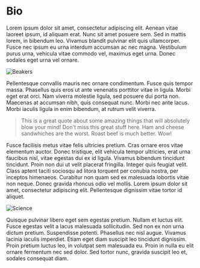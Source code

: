 
<SEO title="About Me" />

# Bio

Lorem ipsum dolor sit amet, consectetur adipiscing elit. Aenean vitae laoreet ipsum, id aliquam erat. Nunc sit amet posuere sem. Sed in mattis lorem, in bibendum leo. Vivamus blandit pulvinar elit quis ullamcorper. Fusce nec ipsum eu urna interdum accumsan ac nec magna. Vestibulum purus urna, vehicula vitae commodo vel, maximus eget urna. Donec sodales eget urna vel ornare.

![Beakers](../images/image1.jpg)

Pellentesque convallis mauris nec ornare condimentum. Fusce quis tempor massa. Phasellus quis eros ut ante venenatis porttitor vitae in ligula. Morbi eget erat orci. Nam viverra molestie ligula, sed posuere dui porta non. Maecenas at accumsan nibh, quis consequat nunc. Morbi nec ante lacus. Morbi iaculis ligula in enim bibendum, at rutrum velit viverra.

> This is a great quote about some amazing things that will absolutely blow your mind! Don't miss this great stuff here. Ham and cheese sandwhiches are the worst. Roast beef is much better. Wow!

Fusce facilisis metus vitae felis ultricies pretium. Cras ornare eros vitae elementum auctor. Donec tristique, elit vehicula tempor ultricies, erat urna faucibus nisl, vitae egestas dui ex id ligula. Vivamus bibendum tincidunt tincidunt. Proin non dui ut velit placerat fringilla. Integer quis feugiat velit. Class aptent taciti sociosqu ad litora torquent per conubia nostra, per inceptos himenaeos. Curabitur non quam sed ex malesuada lobortis vitae non neque. Donec gravida rhoncus odio vel mollis. Lorem ipsum dolor sit amet, consectetur adipiscing elit. Pellentesque dignissim vitae tortor id aliquet.

![Science](../images/image2.jpg)

Quisque pulvinar libero eget sem egestas pretium. Nullam et luctus elit. Fusce egestas velit a lacus malesuada sollicitudin. Sed non ex non urna dictum pretium. Suspendisse potenti. Phasellus nec nisl augue. Vivamus lacinia iaculis imperdiet. Etiam eget diam suscipit leo tincidunt dignissim. Proin pretium luctus leo, in volutpat sem malesuada eu. Proin in nulla eu elit ornare fermentum nec sed dolor. Sed tortor nunc, gravida suscipit leo et, sodales consequat diam.
